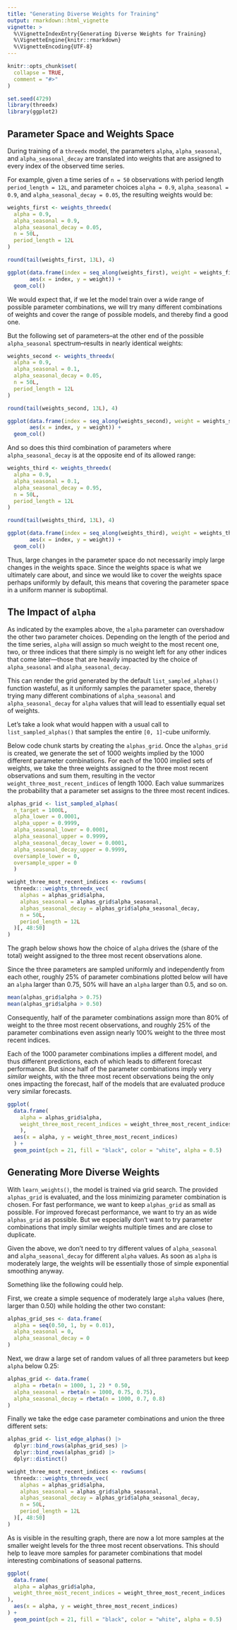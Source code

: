 ```yaml
---
title: "Generating Diverse Weights for Training"
output: rmarkdown::html_vignette
vignette: >
  %\VignetteIndexEntry{Generating Diverse Weights for Training}
  %\VignetteEngine{knitr::rmarkdown}
  %\VignetteEncoding{UTF-8}
---
```


```r
knitr::opts_chunk$set(
  collapse = TRUE,
  comment = "#>"
)
```

```r
set.seed(4729)
library(threedx)
library(ggplot2)
```

## Parameter Space and Weights Space

During training of a `threedx` model, the parameters `alpha`, `alpha_seasonal`, and `alpha_seasonal_decay` are translated into weights that are assigned to every index of the observed time series.

For example, given a time series of `n = 50` observations with period length `period_length = 12L`, and parameter choices `alpha = 0.9`, `alpha_seasonal = 0.9`, and `alpha_seasonal_decay = 0.05`, the resulting weights would be:

```r
weights_first <- weights_threedx(
  alpha = 0.9,
  alpha_seasonal = 0.9,
  alpha_seasonal_decay = 0.05,
  n = 50L,
  period_length = 12L
)

round(tail(weights_first, 13L), 4)
```

```r
ggplot(data.frame(index = seq_along(weights_first), weight = weights_first),
       aes(x = index, y = weight)) +
  geom_col()
```

We would expect that, if we let the model train over a wide range of possible parameter combinations, we will try many different combinations of weights and cover the range of possible models, and thereby find a good one.

But the following set of parameters--at the other end of the possible `alpha_seasonal` spectrum--results in nearly identical weights:

```r
weights_second <- weights_threedx(
  alpha = 0.9,
  alpha_seasonal = 0.1,
  alpha_seasonal_decay = 0.05,
  n = 50L,
  period_length = 12L
)

round(tail(weights_second, 13L), 4)
```

```r
ggplot(data.frame(index = seq_along(weights_second), weight = weights_second),
       aes(x = index, y = weight)) +
  geom_col()
```

And so does this third combination of parameters where `alpha_seasonal_decay` is at the opposite end of its allowed range:

```r
weights_third <- weights_threedx(
  alpha = 0.9,
  alpha_seasonal = 0.1,
  alpha_seasonal_decay = 0.95,
  n = 50L,
  period_length = 12L
)

round(tail(weights_third, 13L), 4)
```

```r
ggplot(data.frame(index = seq_along(weights_third), weight = weights_third),
       aes(x = index, y = weight)) +
  geom_col()
```

Thus, large changes in the parameter space do not necessarily imply large changes in the weights space. Since the weights space is what we ultimately care about, and since we would like to cover the weights space perhaps uniformly by default, this means that covering the parameter space in a uniform manner is suboptimal.

## The Impact of `alpha`

As indicated by the examples above, the `alpha` parameter can overshadow the other two parameter choices. Depending on the length of the period and the time series, `alpha` will assign so much weight to the most recent one, two, or three indices that there simply is no weight left for any other indices that come later---those that are heavily impacted by the choice of `alpha_seasonal` and `alpha_seasonal_decay`.

This can render the grid generated by the default `list_sampled_alphas()` function wasteful, as it uniformly samples the parameter space, thereby trying many different combinations of `alpha_seasonal` and `alpha_seasonal_decay` for `alpha` values that will lead to essentially equal set of weights.

Let's take a look what would happen with a usual call to `list_sampled_alphas()` that samples the entire `[0, 1]`-cube uniformly.

Below code chunk starts by creating the `alphas_grid`. Once the `alphas_grid` is created, we generate the set of 1000 weights implied by the 1000 different parameter combinations. For each of the 1000 implied sets of weights, we take the three weights assigned to the three most recent observations and sum them, resulting in the vector `weight_three_most_recent_indices` of length 1000. Each value summarizes the probability that a parameter set assigns to the three most recent indices.

```r
alphas_grid <- list_sampled_alphas(
  n_target = 1000L,
  alpha_lower = 0.0001,
  alpha_upper = 0.9999,
  alpha_seasonal_lower = 0.0001,
  alpha_seasonal_upper = 0.9999,
  alpha_seasonal_decay_lower = 0.0001,
  alpha_seasonal_decay_upper = 0.9999,
  oversample_lower = 0,
  oversample_upper = 0
  )

weight_three_most_recent_indices <- rowSums(
  threedx:::weights_threedx_vec(
    alphas = alphas_grid$alpha,
    alphas_seasonal = alphas_grid$alpha_seasonal,
    alphas_seasonal_decay = alphas_grid$alpha_seasonal_decay,
    n = 50L,
    period_length = 12L
  )[, 48:50]
)
```

The graph below shows how the choice of `alpha` drives the (share of the total) weight assigned to the three most recent observations alone.

Since the three parameters are sampled uniformly and independently from each other, roughly 25% of parameter combinations plotted below will have an `alpha` larger than 0.75, 50% will have an `alpha` larger than 0.5, and so on.

```r
mean(alphas_grid$alpha > 0.75)
mean(alphas_grid$alpha > 0.50)
```

Consequently, half of the parameter combinations assign more than 80% of weight to the three most recent observations, and roughly 25% of the parameter combinations even assign nearly 100% weight to the three most recent indices.

Each of the 1000 parameter combinations implies a different model, and thus different predictions, each of which leads to different forecast performance. But since half of the parameter combinations imply very *similar* weights, with the three most recent observations being the only ones impacting the forecast, half of the models that are evaluated produce very similar forecasts.

```r
ggplot(
  data.frame(
    alpha = alphas_grid$alpha,
    weight_three_most_recent_indices = weight_three_most_recent_indices
    ),
  aes(x = alpha, y = weight_three_most_recent_indices)
  ) +
  geom_point(pch = 21, fill = "black", color = "white", alpha = 0.5)
```

## Generating More Diverse Weights

With `learn_weights()`, the model is trained via grid search. The provided `alphas_grid` is evaluated, and the loss minimizing parameter combination is chosen. For fast performance, we want to keep `alphas_grid` as small as possible. For improved forecast performance, we want to try an as wide `alphas_grid` as possible. But we especially don't want to try parameter combinations that imply similar weights multiple times and are close to duplicate.

Given the above, we don't need to try different values of `alpha_seasonal` and `alpha_seasonal_decay` for different `alpha` values. As soon as `alpha` is moderately large, the weights will be essentially those of simple exponential smoothing anyway.

Something like the following could help.

First, we create a simple sequence of moderately large `alpha` values (here, larger than 0.50) while holding the other two constant:

```r
alphas_grid_ses <- data.frame(
  alpha = seq(0.50, 1, by = 0.01),
  alpha_seasonal = 0,
  alpha_seasonal_decay = 0
)
```

Next, we draw a large set of random values of all three parameters but keep `alpha` below 0.25:

```r
alphas_grid <- data.frame(
  alpha = rbeta(n = 1000, 1, 2) * 0.50,
  alpha_seasonal = rbeta(n = 1000, 0.75, 0.75),
  alpha_seasonal_decay = rbeta(n = 1000, 0.7, 0.8)
)
```

Finally we take the edge case parameter combinations and union the three different sets:

```r
alphas_grid <- list_edge_alphas() |>
  dplyr::bind_rows(alphas_grid_ses) |>
  dplyr::bind_rows(alphas_grid) |>
  dplyr::distinct()

weight_three_most_recent_indices <- rowSums(
  threedx:::weights_threedx_vec(
    alphas = alphas_grid$alpha,
    alphas_seasonal = alphas_grid$alpha_seasonal,
    alphas_seasonal_decay = alphas_grid$alpha_seasonal_decay,
    n = 50L,
    period_length = 12L
  )[, 48:50]
)
```

As is visible in the resulting graph, there are now a lot more samples at the smaller weight levels for the three most recent observations. This should help to leave more samples for parameter combinations that model interesting combinations of seasonal patterns.

```r
ggplot(
  data.frame(
  alpha = alphas_grid$alpha,
  weight_three_most_recent_indices = weight_three_most_recent_indices
),
  aes(x = alpha, y = weight_three_most_recent_indices)
) +
  geom_point(pch = 21, fill = "black", color = "white", alpha = 0.5)
```
